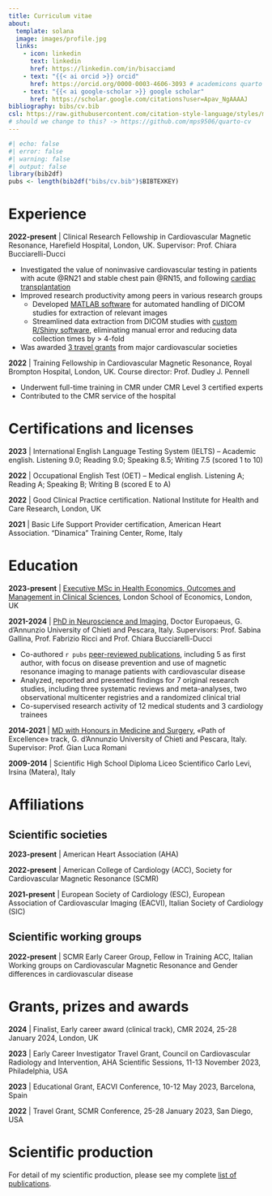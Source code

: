 ```yaml
---
title: Curriculum vitae
about:
  template: solana
  image: images/profile.jpg
  links:
    - icon: linkedin
      text: linkedin
      href: https://linkedin.com/in/bisacciamd
    - text: "{{< ai orcid >}} orcid"
      href: https://orcid.org/0000-0003-4606-3093 # academicons quarto ext
    - text: "{{< ai google-scholar >}} google scholar"
      href: https://scholar.google.com/citations?user=Apav_NgAAAAJ
bibliography: bibs/cv.bib
csl: https://raw.githubusercontent.com/citation-style-language/styles/master/nature.csl
# should we change to this? -> https://github.com/mps9506/quarto-cv
---
```


```r
#| echo: false
#| error: false
#| warning: false
#| output: false
library(bib2df)
pubs <- length(bib2df("bibs/cv.bib")$BIBTEXKEY)
```

# Experience

**2022-present** \| Clinical Research Fellowship in Cardiovascular Magnetic Resonance, Harefield Hospital, London, UK. Supervisor: Prof. Chiara Bucciarelli-Ducci

-   Investigated the value of noninvasive cardiovascular testing in patients with acute @RN21 and stable chest pain @RN15, and following [cardiac transplantation](phd.qmd)
-   Improved research productivity among peers in various research groups
    -   Developed [MATLAB software](portfolio.qmd#matlab-software) for automated handling of DICOM studies for extraction of relevant images
    -   Streamlined data extraction from DICOM studies with [custom R/Shiny software](portfolio.qmd#cvibaker2042), eliminating manual error and reducing data collection times by \> 4-fold
-   Was awarded [3 travel grants](#grants-prizes-and-awards) from major cardiovascular societies

**2022** \| Training Fellowship in Cardiovascular Magnetic Resonance, Royal Brompton Hospital, London, UK. Course director: Prof. Dudley J. Pennell

-   Underwent full-time training in CMR under CMR Level 3 certified experts
-   Contributed to the CMR service of the hospital

# Certifications and licenses

**2023** \| International English Language Testing System (IELTS) – Academic english. Listening 9.0; Reading 9.0; Speaking 8.5; Writing 7.5 (scored 1 to 10)

**2022** \| Occupational English Test (OET) – Medical english. Listening A; Reading A; Speaking B; Writing B (scored E to A)

**2022** \| Good Clinical Practice certification. National Institute for Health and Care Research, London, UK

**2021** \| Basic Life Support Provider certification, American Heart Association. “Dinamica” Training Center, Rome, Italy

# Education

**2023-present** \| [Executive MSc in Health Economics, Outcomes and Management in Clinical Sciences](https://www.lse.ac.uk/study-at-lse/Graduate/degree-programmes-2024/Executive-MSc-Health-Economics-Outcomes-Management-Clinical-Sciences), London School of Economics, London, UK

**2021-2024** \| [PhD in Neuroscience and Imaging](phd.qmd), Doctor Europaeus, G. d’Annunzio University of Chieti and Pescara, Italy. Supervisors: Prof. Sabina Gallina, Prof. Fabrizio Ricci and Prof. Chiara Bucciarelli-Ducci

-   Co-authored `r pubs` [peer-reviewed publications](publist.qmd), including 5 as first author, with focus on disease prevention and use of magnetic resonance imaging to manage patients with cardiovascular disease
-   Analyzed, reported and presented findings for 7 original research studies, including three systematic reviews and meta-analyses, two observational multicenter registries and a randomized clinical trial
-   Co-supervised research activity of 12 medical students and 3 cardiology trainees

**2014-2021** \| [MD with Honours in Medicine and Surgery](md.qmd), «Path of Excellence» track, G. d’Annunzio University of Chieti and Pescara, Italy. Supervisor: Prof. Gian Luca Romani

**2009-2014** \| Scientific High School Diploma Liceo Scientifico Carlo Levi, Irsina (Matera), Italy

# Affiliations

## Scientific societies

**2023-present** \| American Heart Association (AHA)

**2022-present** \| American College of Cardiology (ACC), Society for Cardiovascular Magnetic Resonance (SCMR)

**2021-present** \| European Society of Cardiology (ESC), European Association of Cardiovascular Imaging (EACVI), Italian Society of Cardiology (SIC)

## Scientific working groups

**2022-present** \| SCMR Early Career Group, Fellow in Training ACC, Italian Working groups on Cardiovascular Magnetic Resonance and Gender differences in cardiovascular disease

# Grants, prizes and awards {#grants-prizes-and-awards}

**2024** \| Finalist, Early career award (clinical track), CMR 2024, 25-28 January 2024, London, UK

**2023** \| Early Career Investigator Travel Grant, Council on Cardiovascular Radiology and Intervention, AHA Scientific Sessions, 11-13 November 2023, Philadelphia, USA

**2023** \| Educational Grant, EACVI Conference, 10-12 May 2023, Barcelona, Spain

**2022** \| Travel Grant, SCMR Conference, 25-28 January 2023, San Diego, USA

# Scientific production

For detail of my scientific production, please see my complete [list of publications](publist.qmd).

::: {#refs}
:::